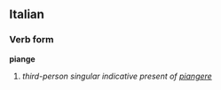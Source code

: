 ==Italian==
===Verb form===
'''piange'''

# ''third-person singular indicative present of [[piangere]]''